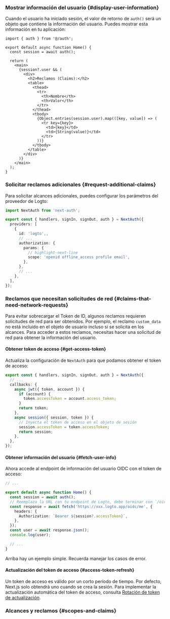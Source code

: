 
### Mostrar información del usuario \{#display-user-information}

Cuando el usuario ha iniciado sesión, el valor de retorno de `auth()` será un objeto que contiene la información del usuario. Puedes mostrar esta información en tu aplicación:

```tsx title="app/page.tsx"
import { auth } from '@/auth';

export default async function Home() {
  const session = await auth();

  return (
    <main>
      {session?.user && (
        <div>
          <h2>Reclamos (Claims):</h2>
          <table>
            <thead>
              <tr>
                <th>Nombre</th>
                <th>Valor</th>
              </tr>
            </thead>
            <tbody>
              {Object.entries(session.user).map(([key, value]) => (
                <tr key={key}>
                  <td>{key}</td>
                  <td>{String(value)}</td>
                </tr>
              ))}
            </tbody>
          </table>
        </div>
      )}
    </main>
  );
}
```

### Solicitar reclamos adicionales \{#request-additional-claims}

<FindUserInfoMissing method="auth()" />

<ScopesAndClaimsIntroduction hideDefaultScopes />

Para solicitar alcances adicionales, puedes configurar los parámetros del proveedor de Logto:

```ts title="./auth.ts"
import NextAuth from 'next-auth';

export const { handlers, signIn, signOut, auth } = NextAuth({
  providers: [
    {
      id: 'logto',,
      // ...
      authorization: {
        params: {
          // highlight-next-line
          scope: 'openid offline_access profile email',
        },
      },
      // ...
    },
  ],
});
```

### Reclamos que necesitan solicitudes de red \{#claims-that-need-network-requests}

Para evitar sobrecargar el Token de ID, algunos reclamos requieren solicitudes de red para ser obtenidos. Por ejemplo, el reclamo `custom_data` no está incluido en el objeto de usuario incluso si se solicita en los alcances. Para acceder a estos reclamos, necesitas hacer una solicitud de red para obtener la información del usuario.

#### Obtener token de acceso \{#get-access-token}

Actualiza la configuración de `NextAuth` para que podamos obtener el token de acceso:

```ts title="./auth.ts"
export const { handlers, signIn, signOut, auth } = NextAuth({
  // ...
  callbacks: {
    async jwt({ token, account }) {
      if (account) {
        token.accessToken = account.access_token;
      }
      return token;
    },
    async session({ session, token }) {
      // Inyecta el token de acceso en el objeto de sesión
      session.accessToken = token.accessToken;
      return session;
    },
  },
});
```

#### Obtener información del usuario \{#fetch-user-info}

Ahora accede al endpoint de información del usuario OIDC con el token de acceso:

```ts title="./app/page.tsx"
// ...

export default async function Home() {
  const session = await auth();
  // Reemplaza la URL con tu endpoint de Logto, debe terminar con `/oidc/me`
  const response = await fetch('https://xxx.logto.app/oidc/me', {
    headers: {
      Authorization: `Bearer ${session?.accessToken}`,
    },
  });
  const user = await response.json();
  console.log(user);

  // ...
}
```

Arriba hay un ejemplo simple. Recuerda manejar los casos de error.

#### Actualización del token de acceso \{#access-token-refresh}

Un token de acceso es válido por un corto período de tiempo. Por defecto, Next.js solo obtendrá uno cuando se crea la sesión. Para implementar la actualización automática del token de acceso, consulta [Rotación de token de actualización](https://next-auth.js.org/v3/tutorials/refresh-token-rotation).

### Alcances y reclamos \{#scopes-and-claims}

<ScopesAndClaims />
